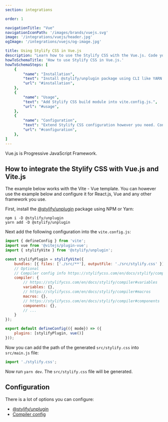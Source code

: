 ```yaml
---
section: integrations

order: 1

navigationTitle: "Vue"
navigationIconPath: '/images/brands/vuejs.svg'
image: '/integrations/vuejs/header.jpg'
ogImage: '/integrations/vuejs/og-image.jpg'

title: Using Stylify CSS in Vue.js
description: "Learn how to use the Stylify CSS with the Vue.js. Code your Vue.js website faster with Stylify CSS."
howToSchemaTitle: 'How to use Stylify CSS in Vue.js.'
howToSchemaSteps: [
	{
		"name": "Installation",
		"text": "Install @stylify/unplugin package using CLI like YARN or NPM.",
		"url": "#installation",
	},
	{
		"name": "Usage",
		"text": "Add Stylify CSS build module into vite.config.js.",
		"url": "#usage",
	},
	{
		"name": "Configuration",
		"text": "Extend Stylify CSS configuration however you need. Configure variables, components, custom selectors and a lot more.",
		"url": "#configuration",
	},
]
---
```


Vue.js is Progressive JavaScript Framework.

<StackBlitzLink link="stylify-vue-vite" />

## How to integrate the Stylify CSS with Vue.js and Vite.js

The example below works with the Vite - Vue template. You can however use the example below and configure it for React.js, Vue and any other framework you use.

First, install the [@stylify/unplugin](/en/docs/unplugin) package using NPM or Yarn:

```
npm i -D @stylify/unplugin
yarn add -D @stylify/unplugin
```

Next add the following configuration into the `vite.config.js`:

```javascript
import { defineConfig } from 'vite';
import vue from '@vitejs/plugin-vue';
import { stylifyVite } from '@stylify/unplugin';

const stylifyPlugin = stylifyVite({
	bundles: [{ files: ['./src/**'], outputFile: './src/stylify.css' }],
	// Optional
	// Compiler config info https://stylifycss.com/en/docs/stylify/compiler#configuration
	compiler: {
		// https://stylifycss.com/en/docs/stylify/compiler#variables
		variables: {},
		// https://stylifycss.com/en/docs/stylify/compiler#macros
		macros: {},
		// https://stylifycss.com/en/docs/stylify/compiler#components
		components: {},
		// ...
	}
});

export default defineConfig(({ mode}) => ({
	plugins: [stylifyPlugin, vue()]
}));
```

Now you can add the path of the generated `src/stylify.css` into `src/main.js` file:

```javascript
import './stylify.css';
```

Now run `yarn dev`. The `src/stylify.css` file will be generated.

## Configuration
There is a lot of options you can configure:
- [@stylify/unplugin](/en/docs/unplugin)
- [Compiler config](/en/docs/stylify/compiler)

<DocsUnpluginBuildInfo />

<WhereToNext />
